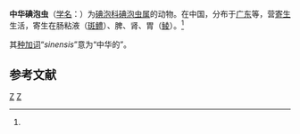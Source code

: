 {{Speciesbox
| genus = Myxobolus
| species = sinensis
| authority = Chen et Hsieh, 1960<ref name='id9498'>{{cite web| url =http://www.bioinfo.cn/db05/BjdwSpecies.php?action=view&id=9498| title =中华碘泡虫| work =《中国动物物种编目数据库》| publisher =中国科学院微生物研究所| author =中国科学院动物研究所| accessdate =2009-04-16| deadurl =yes| archiveurl =https://web.archive.org/web/20160305001353/http://www.bioinfo.cn/db05/BjdwSpecies.php?action=view&id=9498| archivedate =2016-03-05}}</ref>
}}

'''中华碘泡虫'''（[[学名|学名]]：{{lang|la|''Myxobolus sinensis''}}）为[[碘泡科|碘泡科]][[碘泡虫属|碘泡虫属]]的动物。在中国，分布于[[广东|广东]]等，营[[寄生|寄生]]生活，寄生在肠粘液（[[斑鳢|斑鳢]]）、脾、肾、胃（[[鲮|鲮]]）。<ref name='id9498'/>

其[[种加词|种加词]]“''sinensis''”意为“中华的”。

== 参考文献 ==
{{reflist}}

{{Wikispecies|Myxobolus sinensis}}

[[Category:碘泡虫属|Z]]
[[Category:1960年描述的动物|Z]]


{{Cnidarian-stub}}